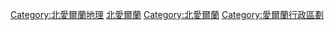 {{Commonscat|Subdivisions of Northern Ireland}}

[[Category:北愛爾蘭地理|Category:北愛爾蘭地理]]
[[Category:英國行政區劃|北愛爾蘭]]
[[Category:北愛爾蘭|Category:北愛爾蘭]]
[[Category:愛爾蘭行政區劃|Category:愛爾蘭行政區劃]]